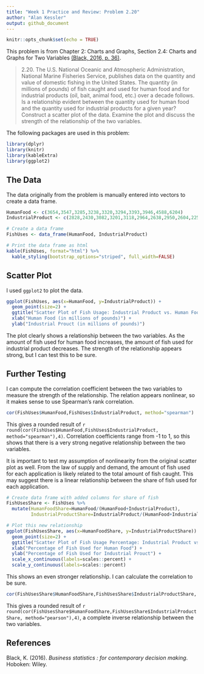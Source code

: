 ```yaml
---
title: "Week 1 Practice and Review: Problem 2.20"
author: "Alan Kessler"
output: github_document
---
```


```r
knitr::opts_chunk$set(echo = TRUE)
```

This problem is from Chapter 2: Charts and Graphs, Section 2.4: Charts and Graphs for Two Variables [(Black, 2016, p. 36)](#ref).

>2.20. The U.S. National Oceanic and Atmospheric Administration, National Marine Fisheries Service, publishes data on the quantity and value of domestic fishing in the United States. The quantity (in millions of pounds) of fish caught and used for human food and for industrial products (oil, bait, animal food, etc.) over a decade follows. Is a relationship evident between the quantity used for human food and the quantity used for industrial products for a given year? Construct a scatter plot of the data. Examine the plot and discuss the strength of the relationship of the two variables.

The following packages are used in this problem:

```r
library(dplyr)
library(knitr)
library(kableExtra)
library(ggplot2)
```

## The Data

The data originally from the problem is manually entered into vectors to create a data frame.

```r
HumanFood <- c(3654,3547,3285,3238,3320,3294,3393,3946,4588,6204)
IndustrialProduct <- c(2828,2430,3082,3201,3118,2964,2638,2950,2604,2259)

# Create a data frame
FishUses <- data_frame(HumanFood, IndustrialProduct)

# Print the data frame as html
kable(FishUses, format="html") %>%
  kable_styling(bootstrap_options="striped", full_width=FALSE)
```

## Scatter Plot

I used `ggplot2` to plot the data.

```r
ggplot(FishUses, aes(x=HumanFood, y=IndustrialProduct)) +
  geom_point(size=2) +
  ggtitle("Scatter Plot of Fish Usage: Industrial Product vs. Human Food") +
  xlab("Human Food (in millions of pounds)") +
  ylab("Industrial Prouct (in millions of pounds)")
```

The plot clearly shows a relationship between the two variables. As the amount of fish used for human food increases, the amount of fish used for industrial product decreases. The strength of the relationship appears strong, but I can test this to be sure.

## Further Testing

I can compute the correlation coefficient between the two variables to measure the strength of the relationship. The relation appears nonlinear, so it makes sense to use Spearman's rank correlation.

```r
cor(FishUses$HumanFood,FishUses$IndustrialProduct, method="spearman")
```

This gives a rounded result of `r round(cor(FishUses$HumanFood,FishUses$IndustrialProduct, method="spearman"),4)`. Correlation coefficients range from -1 to 1, so this shows that there is a very strong negative relationship between the two variables.

It is important to test my assumption of nonlinearity from the original scatter plot as well. From the law of supply and demand, the amount of fish used for each application is likely related to the total amount of fish caught. This may suggest there is a linear relationship between the share of fish used for each application.

```r
# Create data frame with added columns for share of fish
FishUsesShare <- FishUses %>%
  mutate(HumanFoodShare=HumanFood/(HumanFood+IndustrialProduct),
         IndustrialProductShare=IndustrialProduct/(HumanFood+IndustrialProduct))

# Plot this new relationship
ggplot(FishUsesShare, aes(x=HumanFoodShare, y=IndustrialProductShare)) +
  geom_point(size=2) +
  ggtitle("Scatter Plot of Fish Usage Percentage: Industrial Product vs. Human Food") +
  xlab("Percentage of Fish Used for Human Food") +
  ylab("Percentage of Fish Used for Industrial Prouct") +
  scale_x_continuous(labels=scales::percent) +
  scale_y_continuous(labels=scales::percent)
```

This shows an even stronger relationship. I can calculate the correlation to be sure.

```r
cor(FishUsesShare$HumanFoodShare,FishUsesShare$IndustrialProductShare, method="pearson")
```

This gives a rounded result of `r round(cor(FishUsesShare$HumanFoodShare,FishUsesShare$IndustrialProductShare, method="pearson"),4)`, a complete inverse relationship between the two variables.

## References {#ref}

Black, K. (2016). *Business statistics : for contemporary decision making*. Hoboken: Wiley.
